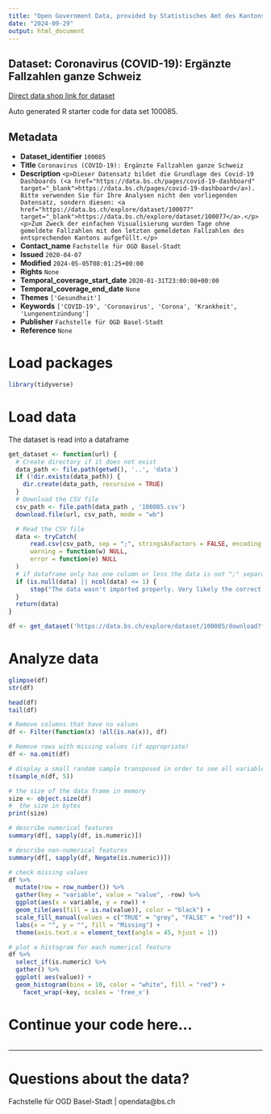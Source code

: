 ```yaml
---
title: "Open Government Data, provided by Statistisches Amt des Kantons Basel-Stadt - Fachstelle OGD"
date: "2024-09-29"
output: html_document
---
```


## Dataset: Coronavirus (COVID-19): Ergänzte Fallzahlen ganze Schweiz

[Direct data shop link for dataset](https://data.bs.ch/explore/dataset/100085)

Auto generated R starter code for data set 100085.

## Metadata

- **Dataset_identifier** `100085`
- **Title** `Coronavirus (COVID-19): Ergänzte Fallzahlen ganze Schweiz`
- **Description** `<p>Dieser Datensatz bildet die Grundlage des Covid-19 Dashboards (<a href="https://data.bs.ch/pages/covid-19-dashboard" target="_blank">https://data.bs.ch/pages/covid-19-dashboard</a>). Bitte verwenden Sie für Ihre Analysen nicht den vorliegenden Datensatz, sondern diesen: <a href="https://data.bs.ch/explore/dataset/100077" target="_blank">https://data.bs.ch/explore/dataset/100077</a>.</p>
<p>Zum Zweck der einfachen Visualisierung wurden Tage ohne gemeldete Fallzahlen mit den letzten gemeldeten Fallzahlen des entsprechenden Kantons aufgefüllt.</p>`
- **Contact_name** `Fachstelle für OGD Basel-Stadt`
- **Issued** `2020-04-07`
- **Modified** `2024-05-05T08:01:25+00:00`
- **Rights** `None`
- **Temporal_coverage_start_date** `2020-01-31T23:00:00+00:00`
- **Temporal_coverage_end_date** `None`
- **Themes** `['Gesundheit']`
- **Keywords** `['COVID-19', 'Coronavirus', 'Corona', 'Krankheit', 'Lungenentzündung']`
- **Publisher** `Fachstelle für OGD Basel-Stadt`
- **Reference** `None`


# Load packages

```r

library(tidyverse)
```

# Load data

The dataset is read into a dataframe

```r
get_dataset <- function(url) {
  # Create directory if it does not exist
  data_path <- file.path(getwd(), '..', 'data')
  if (!dir.exists(data_path)) {
    dir.create(data_path, recursive = TRUE)
  }
  # Download the CSV file
  csv_path <- file.path(data_path , '100085.csv')
  download.file(url, csv_path, mode = "wb")

  # Read the CSV file
  data <- tryCatch(
      read.csv(csv_path, sep = ";", stringsAsFactors = FALSE, encoding = "UTF-8"),
      warning = function(w) NULL,
      error = function(e) NULL
  )
  # if dataframe only has one column or less the data is not ";" separated
  if (is.null(data) || ncol(data) <= 1) {
      stop("The data wasn't imported properly. Very likely the correct separator couldn't be found.\nPlease check the dataset manually and adjust the code.")
  }
  return(data)
}
```

```r

df <- get_dataset('https://data.bs.ch/explore/dataset/100085/download?format=csv&timezone=Europe%2FZurich')

```

# Analyze data

```r

glimpse(df)
str(df)

head(df)
tail(df)

```

```r
# Remove columns that have no values
df <- Filter(function(x) !all(is.na(x)), df)

# Remove rows with missing values (if appropriate)
df <- na.omit(df)
```

```r
# display a small random sample transposed in order to see all variables
t(sample_n(df, 5))
```

```r
# the size of the data frame in memory
size <- object.size(df)
#  the size in bytes
print(size)
```

```r
# describe numerical features
summary(df[, sapply(df, is.numeric)])
```

```r
# describe non-numerical features
summary(df[, sapply(df, Negate(is.numeric))])
```

```r
# check missing values
df %>%
  mutate(row = row_number()) %>%
  gather(key = "variable", value = "value", -row) %>%
  ggplot(aes(x = variable, y = row)) +
  geom_tile(aes(fill = is.na(value)), color = "black") +
  scale_fill_manual(values = c("TRUE" = "grey", "FALSE" = "red")) +
  labs(x = "", y = "", fill = "Missing") +
  theme(axis.text.x = element_text(angle = 45, hjust = 1))
```

```r
# plot a histogram for each numerical feature
df %>%
  select_if(is.numeric) %>%
  gather() %>%
  ggplot( aes(value)) +
  geom_histogram(bins = 10, color = "white", fill = "red") +
    facet_wrap(~key, scales = 'free_x')
```

# Continue your code here...

```r

```
------------------------------------------------------------------------

# Questions about the data?

Fachstelle für OGD Basel-Stadt | opendata@bs.ch
